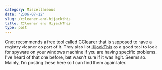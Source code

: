 ```yaml
---
category: Miscellaneous
date: '2006-07-12'
slug: /ccleaner-and-hijackthis
title: CCleaner and HijackThis
type: post
---
```



Cnet recommends a free tool called [CCleaner](http://www.download.com/CCleaner/3000-2144_4-10315544.html?tag=img) that is supposed to have a registry cleaner as part of it. They also list [HijackThis](http://www.download.com/HijackThis/3000-8022_4-10227353.html?tag=img) as a good tool to look for spyware on your windows machine if you are having specific problems. I've heard of that one before, but wasn't sure if it was legit. Seems so. Mainly, I'm posting these here so I can find them again later.